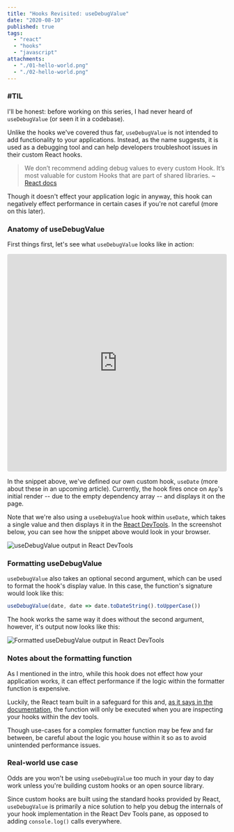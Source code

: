 ```yaml
---
title: "Hooks Revisited: useDebugValue"
date: "2020-08-10"
published: true
tags:
  - "react"
  - "hooks"
  - "javascript"
attachments:
  - "./01-hello-world.png"
  - "./02-hello-world.png"
---
```



### #TIL

I'll be honest: before working on this series, I had never heard of `useDebugValue` (or seen it in a codebase).

Unlike the hooks we've covered thus far, `useDebugValue` is not intended to add functionality to your applications. Instead, as the name suggests, it is used as a debugging tool and can help developers troubleshoot issues in their custom React hooks.

> We don’t recommend adding debug values to every custom Hook. It’s most valuable for custom Hooks that are part of shared libraries. ~ [React docs](https://reactjs.org/docs/hooks-reference.html#usedebugvalue)

Though it doesn't effect your application logic in anyway, this hook can negatively effect performance in certain cases if you're not careful (more on this later).

### Anatomy of useDebugValue

First things first, let's see what `useDebugValue` looks like in action:

<iframe src="https://codesandbox.io/embed/hooksusedebugvalue-ccnju?fontsize=14&hidenavigation=1&theme=dark&view=editor"
     style="width:100%; height:500px; border:0; border-radius: 4px; overflow:hidden;"
     title="hooks/useDebugValue"
     allow="accelerometer; ambient-light-sensor; camera; encrypted-media; geolocation; gyroscope; hid; microphone; midi; payment; usb; vr; xr-spatial-tracking"
     sandbox="allow-forms allow-modals allow-popups allow-presentation allow-same-origin allow-scripts"
   ></iframe>

In the snippet above, we've defined our own custom hook, `useDate` (more about these in an upcoming article). Currently, the hook fires once on `App`'s initial render -- due to the empty dependency array -- and displays it on the page.

Note that we're also using a `useDebugValue` hook within `useDate`, which takes a single value and then displays it in the [React DevTools](https://github.com/facebook/react-devtools). In the screenshot below, you can see how the snippet above would look in your browser.

![useDebugValue output in React DevTools](./01-debug-value-before-after.png)

### Formatting useDebugValue

`useDebugValue` also takes an optional second argument, which can be used to format the hook's display value. In this case, the function's signature would look like this:

```javascript
useDebugValue(date, date => date.toDateString().toUpperCase())
```

The hook works the same way it does without the second argument, however, it's output now looks like this:

![Formatted useDebugValue output in React DevTools](./02-upper-case.png)

### Notes about the formatting function

As I mentioned in the intro, while this hook does not effect how your application works, it can effect performance if the logic within the formatter function is expensive.

Luckily, the React team built in a safeguard for this and, [as it says in the documentation](https://reactjs.org/docs/hooks-reference.html#defer-formatting-debug-values), the function will only be executed when you are inspecting your hooks within the dev tools.

Though use-cases for a complex formatter function may be few and far between, be careful about the logic you house within it so as to avoid unintended performance issues.

### Real-world use case

Odds are you won't be using `useDebugValue` too much in your day to day work unless you're building custom hooks or an open source library.

Since custom hooks are built using the standard hooks provided by React, `useDebugValue` is primarily a nice solution to help you debug the internals of your hook implementation in the React Dev Tools pane, as opposed to adding `console.log()` calls everywhere.
